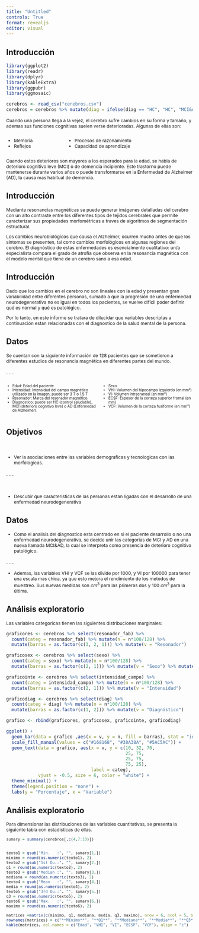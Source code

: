 ```yaml
---
title: "Untitled"
controls: True
format: revealjs
editor: visual
---
```


## Introducción

```r
library(ggplot2)
library(readr)
library(dplyr)
library(kableExtra)
library(ggpubr)
library(ggmosaic)

cerebros <- read_csv("cerebros.csv")
cerebros = cerebros %>% mutate(diag = ifelse(diag == "HC", "HC", "MCI&AD"), lh_subcx_hippocampus_volume = lh_subcx_hippocampus_volume/1000, xh_general_etiv_volume = xh_general_etiv_volume/100000, lh_cortex_fusiform_volume = lh_cortex_fusiform_volume/1000, intensidad_campo = ifelse(intensidad_campo == 1.5, "1.5T", "3T"), sexo = ifelse(sexo == "female", "Femenino", "Masculino"))
```

::: {style="font-size: 87%;"}
Cuando una persona llega a la vejez, el cerebro sufre cambios en su forma y tamaño, y ademas sus funciones cognitivas suelen verse deterioradas. Algunas de ellas son:

::: columns
::: {.column width="30%"}
-   Memoria
-   Reflejos
:::

::: {.column width="70%"}
-   Procesos de razonamiento
-   Capacidad de aprendizaje
:::
:::

Cuando estos deterioros son mayores a los esperados para la edad, se habla de deterioro cognitivo leve (MCI) o de demencia incipiente. Este trastorno puede mantenerse durante varios años o puede transformarse en la Enfermedad de Alzheimer (AD), la causa mas habitual de demencia.
:::

## Introducción

::: {style="font-size: 87%;"}
Mediante resonancias magnéticas se puede generar imágenes detalladas del cerebro con un alto contraste entre los diferentes tipos de tejidos cerebrales que permite caracterizar sus propiedades morfométricas a traves de algoritmos de segmentación estructural.

 Los cambios neurobiológicos que causa el Alzheimer, ocurren mucho antes de que los síntomas se presenten, tal como cambios morfológicos en algunas regiones del cerebro. El diagnóstico de estas enfermedades es esencialmente cualitativo: un/a especialista compara el grado de atrofia que observa en la resonancia magnética con el modelo mental que tiene de un cerebro sano a esa edad.
:::


## Introducción

::: {style="font-size: 87%;"}
Dado que los cambios en el cerebro no son lineales con la edad y presentan gran variabilidad entre diferentes personas, sumado a que la progresión de una enfermedad neurodegenerativa no es igual en todos los pacientes, se vuelve difícil poder definir qué es normal y qué es patológico.

Por lo tanto, en este informe se tratara de dilucidar que variables descriptas a continuación estan relacionadas con el diagnostico de la salud mental de la persona.
:::

## Datos

::: {style="font-size: 87%;"}
Se cuentan con la siguiente información de 128 pacientes que se sometieron a diferentes estudios de resonancia magnética en diferentes partes del mundo.
:::

. . .

::: {style="font-size: 70%;"}
::: columns
::: {.column width="50%"}
-   Edad: Edad del paciente.
-   Intensidad: Intensidad del campo magnético utilizado en la imagen, puede ser 3 T o 1.5 T
-   Resonador: Marca del resonador magnético.
-   Diagnostico: puede ser HC (control saludable), MCI (deterioro cognitivo leve) o AD (Enfermedad de Alzheimer).
:::

::: {.column width="50%"}
-   Sexo
-   VHI: Volumen del hipocampo izquierdo (en mm³)
-   VI: Volumen intracraneal (en mm³)
-   ECSF: Espesor de la corteza superior frontal (en mm)
-   VCF: Volumen de la corteza fusiforme (en mm³)
:::
:::
:::

## Objetivos

\





::: {style="font-size: 87%;"}


-   Ver la asociaciones entre las variables demograficas y tecnologicas con las morfologicas.

:::

. . .

\

::: {style="font-size: 87%;"}
-   Descubir que caracteristicas de las personas estan ligadas con el desarrollo de una enfermedad neurodegenerativa

:::



## Datos

::: {style="font-size: 87%;"}
-   Como el analisis del diagnostico esta centrado en si el paciente desarrollo o no una enfermedad neurodegenerativa, se decide unir las categorias de MCI y AD en una nueva llamada MCI&AD, la cual se interpreta como presencia de deterioro cognitivo patológico.
:::

. . .

::: {style="font-size: 87%;"}
-   Ademas, las variables VHI y VCF se las divide por 1000, y VI por 100000 para tener una escala mas chica, ya que esto mejora el rendimiento de los metodos de muestreo. Sus nuevas medidas son $cm^3$ para las primeras dos y 100 $cm^3$ para la última.
:::



## Análisis exploratorio

::: {style="font-size: 87%;"}
Las variables categoricas tienen las siguientes distribuciones marginales:
:::

```r
graficores <- cerebros %>% select(resonador_fab) %>%
  count(categ = resonador_fab) %>% mutate(n = n*100/128) %>% 
  mutate(barras = as.factor(c(3, 2, 1))) %>% mutate(v = "Resonador")

graficosex <- cerebros %>% select(sexo) %>%
  count(categ = sexo) %>% mutate(n = n*100/128) %>% 
  mutate(barras = as.factor(c(2, 1))) %>% mutate(v = "Sexo") %>% mutate(categ = ifelse(categ == "Masculino", "Masculino", "Femenino"))

graficointe <- cerebros %>% select(intensidad_campo) %>%
  count(categ = intensidad_campo) %>% mutate(n = n*100/128) %>% 
  mutate(barras = as.factor(c(2, 1))) %>% mutate(v = "Intensidad")

graficodiag <- cerebros %>% select(diag) %>%
  count(categ = diag) %>% mutate(n = n*100/128) %>% 
  mutate(barras = as.factor(c(1, 2))) %>% mutate(v = "Diagnóstico")

grafico <- rbind(graficores, graficosex, graficointe, graficodiag)

ggplot() + 
  geom_bar(data = grafico ,aes(x = v, y = n, fill = barras), stat = "identity") +
  scale_fill_manual(values = c("#168168", "#38A38A", "#5AC5AC")) +
  geom_text(data = grafico, aes(x = v, y = c(10, 32, 70,
                                             25, 75,
                                             25, 75,
                                             75, 25),
                                label = categ), 
            vjust = -0.5, size = 6, color = "white") + 
  theme_minimal() +
  theme(legend.position = "none") +
  labs(y = "Porcentaje", x = "Variable")

```

## Análisis exploratorio

::: {style="font-size: 87%;"}
Para dimensionar las distribuciones de las variables cuantitativas, se presenta la siguiente tabla con estadisticas de ellas.

```r
sumary = summary(cerebros[,c(4,7:10)])


texto1 = gsub("Min.   :", "", sumary[1,])
minimo = round(as.numeric(texto1), 2)
texto2 = gsub("1st Qu.:", "", sumary[2,])
q1 = round(as.numeric(texto2), 2)
texto3 = gsub("Median :", "", sumary[3,])
mediana = round(as.numeric(texto3), 2)
texto4 = gsub("Mean   :", "", sumary[4,])
media = round(as.numeric(texto4), 2)
texto5 = gsub("3rd Qu.:", "", sumary[5,])
q3 = round(as.numeric(texto5), 2)
texto6 = gsub("Max.   :", "", sumary[6,])
maximo = round(as.numeric(texto6), 2)

matrices =matrix(c(minimo, q1, mediana, media, q3, maximo), nrow = 6, ncol = 5, byrow = T)
rownames(matrices) = c("**Mínimo**", "**Q1**", "**Mediana**", "**Media**", "**Q3**", "**Máximo**")
kable(matrices, col.names = c("Edad", "VHI", "VI", "ECSF", "VCF"), align = "c")
```

:::
